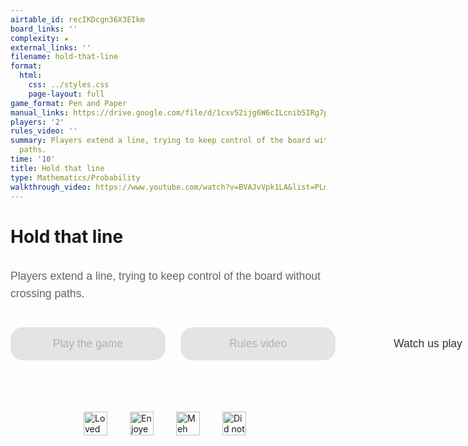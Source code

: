 ```yaml
---
airtable_id: recIKDcgn36X3EIkm
board_links: ''
complexity: ★
external_links: ''
filename: hold-that-line
format:
  html:
    css: ../styles.css
    page-layout: full
game_format: Pen and Paper
manual_links: https://drive.google.com/file/d/1cxv52ijg6W6cILcnib5IRg7psTNPSPt8/view?usp=drive_link
players: '2'
rules_video: ''
summary: Players extend a line, trying to keep control of the board without crossing
  paths.
time: '10'
title: Hold that line
type: Mathematics/Probability
walkthrough_video: https://www.youtube.com/watch?v=BVAJvVpk1LA&list=PLmjuVk9xK8Lo3M4KZXFilobMBjNXIEOwq&index=63
---
```


# Hold that line

:::{.game-info-box}
:::{.game-stats}
```{=html}
<span class="tooltip-gamestats" data-tooltip="10 minutes"><i class="fas fa-clock"></i></span>
<span class="tooltip-gamestats" data-tooltip="2 players"><i class="fas fa-users"></i></span>
<span class="tooltip-gamestats" data-tooltip="Pen and Paper required"><i class="fas fa-clone"></i></span>
<span class="tooltip-gamestats" data-tooltip="★"><i class="fas fa-star"></i></span>
```
:::
:::

:::{.game-summary}
Players extend a line, trying to keep control of the board without crossing paths.
:::

:::{.game-actions}
```{=html}
<a href="#" class="btn disabled-button"><i class="fa fa-gamepad"></i> Play the game</a>
<a href="#" class="btn disabled-button"><i class="fa fa-video"></i> Rules video</a>
<a href="https://www.youtube.com/watch?v=BVAJvVpk1LA&list=PLmjuVk9xK8Lo3M4KZXFilobMBjNXIEOwq&index=63" class="btn coloured-button"><i class="fa fa-video"></i> Watch us play</a>
<a href="https://drive.google.com/file/d/1cxv52ijg6W6cILcnib5IRg7psTNPSPt8/view?usp=drive_link" class="btn coloured-button"><i class="fa fa-book"></i> Read the manual</a>
```
:::

```{=html}
<div class="reaction-container">
	<div class="emoji" data-reaction="emoji-happy" data-tooltip="Loved it!">
		<img data-icon="happy" alt="Loved it" />
	</div>
	<div class="emoji" data-reaction="emoji-smile" data-tooltip="Enjoyed it">
		<img data-icon="smile" alt="Enjoyed it" />
	</div>
	<div class="emoji" data-reaction="emoji-meh" data-tooltip="Meh">
		<img data-icon="meh" alt="Meh" />
	</div>
	<div class="emoji" data-reaction="emoji-yucks" data-tooltip="Did not enjoy">
		<img data-icon="yucks" alt="Did not enjoy" />
	</div>
</div>

<style>
	.reaction-container {
		display: flex;
		justify-content: center;
		gap: 14px;
		padding: 16px;
		margin-top: 60px;
		max-width: 600px;
		margin-left: auto;
		margin-right: auto;
	}

	.emoji {
		position: relative;
		cursor: pointer;
		display: flex;
		align-items: center;
		justify-content: center;
		width: 60px;
		height: 60px;
	}

	.emoji img {
		width: 80%;
		height: 80%;
		pointer-events: none;
	}

	/* Tooltip */
	.emoji::after {
		content: attr(data-tooltip);
		position: absolute;
		bottom: 110%;
		left: 50%;
		transform: translateX(-50%);
		background: #333;
		color: #fff;
		padding: 4px 8px;
		border-radius: 4px;
		font-size: 0.75rem;
		white-space: nowrap;
		opacity: 0;
		pointer-events: none;
		transition: opacity 0.2s ease;
		z-index: 10;
	}

	.emoji:hover::after {
		opacity: 1;
	}

	.emoji:hover {
		transform: scale(1.1);
	}
	/* Clicked animation */
	.clicked {
		animation: pop 0.3s ease;
	}

	/* Active reaction = blue glow */
	.active-reaction {
		filter: drop-shadow(0 0 4px #00aaff);
	}
	@keyframes pop {
		0% {
			transform: scale(1);
		}
		50% {
			transform: scale(1.3);
		}
		100% {
			transform: scale(1);
		}
	}

	/* Action buttons */
	.game-actions {
		display: flex;
		justify-content: flex-start;
		margin: 2.5rem 0;
		gap: 1.5rem;
		align-items: center;
		width: 100%;
	}

	.btn {
		padding: 1rem 1.5rem;
		border-radius: 20px;
		text-decoration: none;
		font-weight: 200;
		transition: all 0.3s ease;
		display: inline-block;
		text-align: center;
		min-width: 200px;
		font-family: "Omnes", sans-serif;
		font-size: 1.1rem;
		cursor: pointer;
		color: #333;
	}

	/* Hide empty buttons */
	.game-actions:empty {
		display: none;
	}

	.disabled-button {
		pointer-events: none; /* Prevent clicks */
		opacity: 0.5; /* Make it look disabled */
		background-color: #ccc; /* Grey background */
		color: #666; /* Darker text */
	}

	p {
		margin: 2rem 0;
		font-size: 1.1rem;
		line-height: 1.6;
		color: #666;
		font-family: "Omnes", sans-serif;
	}
</style>

<script>
	document.addEventListener("DOMContentLoaded", function () {
		// === 1. Background and emoji image path setup ===
		const emojiFolderMap = {
			"Strategy": "strategy-emojis",
			"Mathematics/Probability": "math-emojis",
			"SEL": "sel-emojis",
			"Science/Deduction": "science-emojis",
		};

		const type = "{{< meta type >}}";
		const emojiFolder = emojiFolderMap[type];

		// Set background image
		const bgMap = {
			"Strategy": "/static/backgrounds/strategy_home_bg.svg",
			"Mathematics/Probability": "/static/backgrounds/math_home_bg.svg",
			"SEL": "/static/backgrounds/sel_home_bg.svg",
			"Science/Deduction": "/static/backgrounds/science_home_bg.svg",
		};

		const bg = bgMap[type];
		if (bg) {
			document.body.style.background = `
				linear-gradient(rgb(255, 251, 227, 0.3), rgb(255, 251, 227, 0.3)),
				url(${bg})
			`;
			document.body.style.backgroundRepeat = "no-repeat";
			document.body.style.backgroundSize = "cover";
			document.body.style.backgroundAttachment = "scroll";
			document.body.style.backgroundPosition = "center top";
		}

		// Set emoji image sources dynamically
		if (emojiFolder) {
			const emojiImages = document.querySelectorAll("[data-icon]");
			emojiImages.forEach((img) => {
				const icon = img.dataset.icon;
				img.src = `/static/images/${emojiFolder}/${emojiFolder.replace(
					"-emojis",
					""
				)}-${icon}.svg`;
			});
		}

		// === 2. Reaction click logic with cookies ===
		const emojis = document.querySelectorAll("[data-reaction]");
		const gameId = window.location.pathname;
		const cookieKey = `reaction-${gameId}`;

		function setCookie(name, value, days) {
			const d = new Date();
			d.setTime(d.getTime() + days * 24 * 60 * 60 * 1000);
			document.cookie = `${name}=${value};expires=${d.toUTCString()};path=/`;
		}

		function getCookie(name) {
			const cookies = document.cookie.split("; ");
			for (const cookie of cookies) {
				const [key, value] = cookie.split("=");
				if (key === name) return value;
			}
			return null;
		}

		function deleteCookie(name) {
			document.cookie = `${name}=; expires=Thu, 01 Jan 1970 00:00:00 UTC; path=/;`;
		}

		function getReactions() {
			const cookieValue = getCookie(cookieKey);
			if (!cookieValue) return [];
			return cookieValue.split(",");
		}

		function saveReactions(reactions) {
			if (reactions.length === 0) {
				deleteCookie(cookieKey);
			} else {
				setCookie(cookieKey, reactions.join(","), 365);
			}
		}

		let selectedReactions = getReactions();
		selectedReactions.forEach((reaction) => {
			const emoji = document.querySelector(
				`[data-reaction="${reaction}"]`
			);
			if (emoji) {
				emoji.classList.add("active-reaction");
			}
		});

		emojis.forEach((emoji) => {
			emoji.addEventListener("click", () => {
				const clickedReaction = emoji.dataset.reaction;
				const index = selectedReactions.indexOf(clickedReaction);

				if (index > -1) {
					// Deselect
					selectedReactions.splice(index, 1);
					emoji.classList.remove("active-reaction");
				} else {
					// Select
					selectedReactions.push(clickedReaction);
					emoji.classList.add("active-reaction");
				}

				saveReactions(selectedReactions);

				// Animate
				emoji.classList.add("clicked");
				setTimeout(() => emoji.classList.remove("clicked"), 400);

				// TODO: Send to backend if needed
			});
		});
	});
</script>

<script>
	// This script changes the button colors based on the game type
	document.addEventListener("DOMContentLoaded", function () {
		// Define base and hover colors for each game type
		const typeStyles = {
			"Mathematics/Probability": { base: "#ffecdb", hover: "#d97436" },
			"SEL": { base: "#dcf3fa", hover: "#6cc9e1" },
			"Strategy": { base: "#fffcd4", hover: "#e6dc33" },
			"Science/Deduction": { base: "#e4f6dd", hover: "#9ec03c" },
		};

		const gameType = "{{< meta type >}}";
		const styles = typeStyles[gameType];

		if (styles) {
			const buttons = document.querySelectorAll(".coloured-button");
			buttons.forEach((button) => {
				button.style.backgroundColor = styles.base;
				button.style.border = "none";
				button.style.color = "black";
				button.style.transition = "background-color 0.3s ease";

				// Add hover effect using JavaScript event listeners
				button.addEventListener("mouseenter", () => {
					button.style.backgroundColor = styles.hover;
				});
				button.addEventListener("mouseleave", () => {
					button.style.backgroundColor = styles.base;
				});
			});
		}
	});
</script>

<script>
	document.addEventListener("DOMContentLoaded", function () {
		const emojiFolderMap = {
			"Strategy": "strategy-emojis",
			"Mathematics/Probability": "math-emojis",
			"SEL": "sel-emojis",
			"Science/Deduction": "science-emojis",
		};

		const type = "{{< meta type >}}";
		const emojiFolder = emojiFolderMap[type];

		if (emojiFolder) {
			const emojiImages = document.querySelectorAll(".emoji img");
			emojiImages.forEach((img) => {
				const icon = img.dataset.icon;
				img.src = `../static/images/${emojiFolder}/${emojiFolder.replace(
					"-emojis",
					""
				)}-${icon}.svg`;
			});
		}
	});
</script>
```

